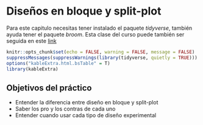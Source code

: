# Diseños en bloque y split-plot {#Bloque}

Para este capitulo necesitas tener instalado el paquete *tidyverse*, también ayuda tener el paquete *broom*. Esta clase del curso puede también ser seguida en este [link](http://www.derek-corcoran-barrios.com/AyudantiaStatsPres/Clase9/Clase9.html)


```r
knitr::opts_chunk$set(echo = FALSE, warning = FALSE, message = FALSE)
suppressMessages(suppressWarnings(library(tidyverse, quietly = TRUE)))
options("kableExtra.html.bsTable" = T)
library(kableExtra)
```

## Objetivos del práctico

* Entender la diferencia entre diseño en bloque y split-plot
* Saber los pro y los contras de cada uno
* Entender cuando usar cada tipo de diseño experimental

